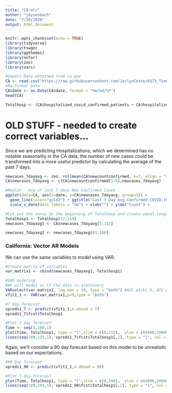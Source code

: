 ---
title: "CA-mlr"
author: "jeysenbach"
date: "7/30/2020"
output: html_document
---
```{r setup, message=FALSE, warning=FALSE}
knitr::opts_chunk$set(echo = TRUE)
library(tidyverse)
library(tswge)
library(ggthemes)
library(nnfor)
library(zoo)
library(vars)
```

```{r, message=FALSE}
#Import Data obtained from ca.gov
CA <- read.csv("https://raw.githubusercontent.com/JaclynCoate/6373_Time_Series/master/TermProject/Data/CA_COVID_7.16.20.csv", header = T)
#Re-format Date
CA$date <- as.Date(CA$date, format = "%m/%d/%Y")
head(CA)

Totalhosp <- (CA$hospitalized_covid_confirmed_patients + CA$hospitalized_suspected_covid_patients)
```


# OLD STUFF - needed to create correct variables...

Since we are predicting Hospitalizations, which we determined has no notable seasonality in the CA data, the number of new cases could be transformed into a more useful predictor by calculating the average of the past 7 days.

```{r}

newcases_7dayavg <- zoo::rollmean(CA$newcountconfirmed, k=7, align = "right")
CA$newcases_7dayavg <- c(CA$newcountconfirmed[1:6],newcases_7dayavg)

#Replot - Avg of last 7 days New Confirmed Cases
ggplot(data=CA, aes(x=date, y=CA$newcases_7dayavg, group=1)) + 
  geom_line(color="gold2") + ggtitle("Last 7 Day Avg Confirmed COVID-19 Cases in CA") + 
  scale_x_date(date_labels = "%b") + xlab("") + ylab("Count") +           theme_fivethirtyeight()
```

```{r}
#Cut out the zeros at the beginning of Totalhosp and create equal length variable for new cases that lines up with hospital data
Totalhosp1 <- Totalhosp[12:119]
newcases_7dayavg1 <- CA$newcases_7dayavg[5:112]
```

```{r}
newcases_7dayavg2 <- newcases_7dayavg[83:108]
```


### California: Vector AR Models

We can use the same variables to model using VAR.

```{r}
#Create matrix of variables
var_matrix1 <- cbind(newcases_7dayavg1, Totalhosp1)

#VAR modeling
#We will model as if the data is stationary
VARselect(var_matrix1, lag.max = 10, type = "both") #AIC picks 9, BIC picks 1
vfit1_1 <- VAR(var_matrix1,p=9,type = "both")

#7 Day forecast
vpreds1_7 <- predict(vfit1_1,n.ahead = 7)
vpreds1_7$fcst$Totalhosp1

#Plot 7 day forecast
Time <- seq(1,108,1)
plot(Time, Totalhosp1, type = "l",xlim = c(0,115),  ylim = c(4000,10000), ylab = "COVID-Related Hospitalized Patients", main = "7 Day Forecast - VAR Model")
lines(seq(109,115,1), vpreds1_7$fcst$Totalhosp1[,1], type = "l", col = "red")
```

Again, we'll consider a 90 day forecast based on this model to be unrealisitc based on our expectations.

```{r}
#90 Day forecast
vpreds1_90 <- predict(vfit1_1,n.ahead = 90)

#Plot 7 day forecast
plot(Time, Totalhosp1, type = "l",xlim = c(0,198),  ylim = c(4000,20000), ylab = "COVID-Related Hospitalized Patients", main = "90 Day Forecast - VAR Model")
lines(seq(109,198,1), vpreds1_90$fcst$Totalhosp1[,1], type = "l", col = "red")
```
